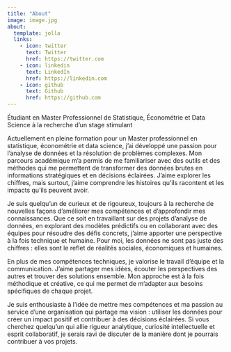 ---
title: "About"
image: image.jpg
about:
  template: jolla
  links:
    - icon: twitter
      text: Twitter
      href: https://twitter.com
    - icon: linkedin
      text: LinkedIn
      href: https://linkedin.com
    - icon: github
      text: Github
      href: https://github.com
---

Étudiant en Master Professionnel de Statistique, Économétrie et Data Science à la recherche d'un stage stimulant

Actuellement en pleine formation pour un Master professionnel en statistique, économétrie et data science, j’ai développé une passion pour l’analyse de données et la résolution de problèmes complexes. Mon parcours académique m’a permis de me familiariser avec des outils et des méthodes qui me permettent de transformer des données brutes en informations stratégiques et en décisions éclairées. J’aime explorer les chiffres, mais surtout, j’aime comprendre les histoires qu’ils racontent et les impacts qu’ils peuvent avoir.

Je suis quelqu’un de curieux et de rigoureux, toujours à la recherche de nouvelles façons d’améliorer mes compétences et d’approfondir mes connaissances. Que ce soit en travaillant sur des projets d’analyse de données, en explorant des modèles prédictifs ou en collaborant avec des équipes pour résoudre des défis concrets, j’aime apporter une perspective à la fois technique et humaine. Pour moi, les données ne sont pas juste des chiffres : elles sont le reflet de réalités sociales, économiques et humaines.

En plus de mes compétences techniques, je valorise le travail d’équipe et la communication. J’aime partager mes idées, écouter les perspectives des autres et trouver des solutions ensemble. Mon approche est à la fois méthodique et créative, ce qui me permet de m’adapter aux besoins spécifiques de chaque projet.

Je suis enthousiaste à l’idée de mettre mes compétences et ma passion au service d’une organisation qui partage ma vision : utiliser les données pour créer un impact positif et contribuer à des décisions éclairées. Si vous cherchez quelqu’un qui allie rigueur analytique, curiosité intellectuelle et esprit collaboratif, je serais ravi de discuter de la manière dont je pourrais contribuer à vos projets.